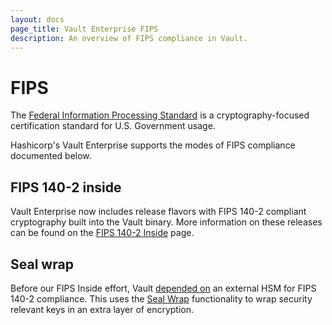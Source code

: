 ```yaml
---
layout: docs
page_title: Vault Enterprise FIPS
description: An overview of FIPS compliance in Vault.
---
```


# FIPS

The [Federal Information Processing Standard](https://www.nist.gov/federal-information-standards-fips)
is a cryptography-focused certification standard for U.S. Government usage.

Hashicorp's Vault Enterprise supports the modes of FIPS compliance documented below.

## FIPS 140-2 inside

Vault Enterprise now includes release flavors with FIPS 140-2 compliant
cryptography built into the Vault binary. More information on these releases
can be found on the [FIPS 140-2 Inside](/vault/docs/enterprise/fips/fips1402) page.

## Seal wrap

Before our FIPS Inside effort, Vault [depended on](https://www.hashicorp.com/vault-compliance)
an external HSM for FIPS 140-2 compliance. This uses the [Seal Wrap](/vault/docs/enterprise/fips/sealwrap)
functionality to wrap security relevant keys in an extra layer of encryption.
